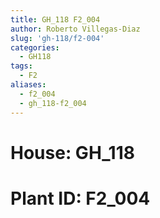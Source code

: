 ```yaml
---
title: GH_118 F2_004
author: Roberto Villegas-Diaz
slug: 'gh-118/f2-004'
categories:
  - GH118
tags:
  - F2
aliases:
  - f2_004
  - gh_118-f2_004
---
```


# **House**: GH_118
# **Plant ID**: F2_004
